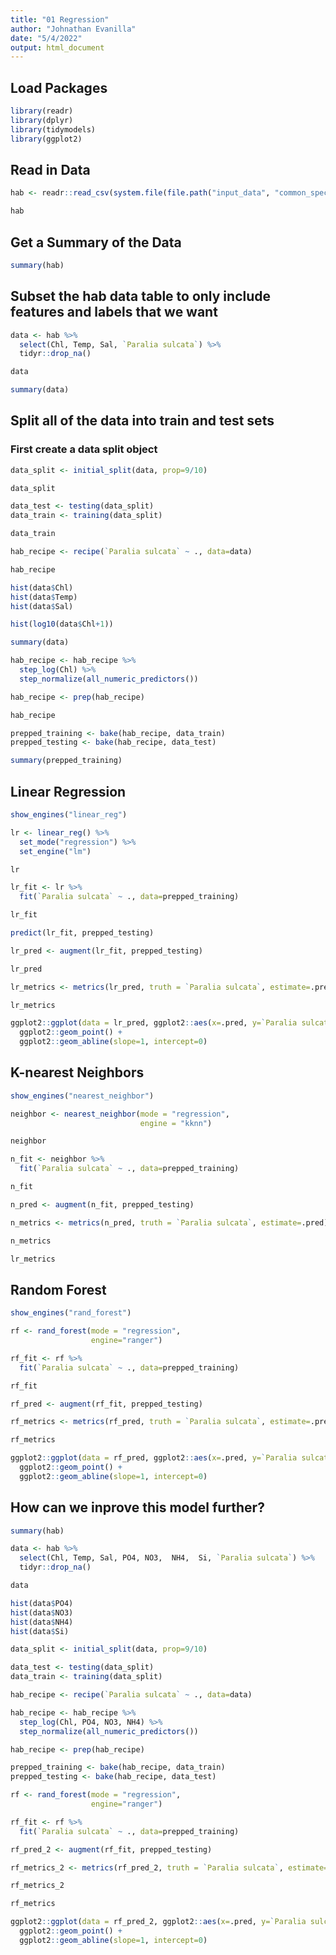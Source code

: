```yaml
---
title: "01 Regression"
author: "Johnathan Evanilla"
date: "5/4/2022"
output: html_document
---
```



## Load Packages 

```r
library(readr)
library(dplyr)
library(tidymodels)
library(ggplot2)
```


## Read in Data

```r
hab <- readr::read_csv(system.file(file.path("input_data", "common_species.csv"), package="globalhabml"))

hab
```

## Get a Summary of the Data

```r
summary(hab)
```


## Subset the hab data table to only include features and labels that we want

```r
data <- hab %>% 
  select(Chl, Temp, Sal, `Paralia sulcata`) %>% 
  tidyr::drop_na()

data
```


```r
summary(data)
```


## Split all of the data into train and test sets

### First create a data split object

```r
data_split <- initial_split(data, prop=9/10)

data_split
```



```r
data_test <- testing(data_split)
data_train <- training(data_split)
```


```r
data_train
```


```r
hab_recipe <- recipe(`Paralia sulcata` ~ ., data=data)

hab_recipe
```


```r
hist(data$Chl)
hist(data$Temp)
hist(data$Sal)
```


```r
hist(log10(data$Chl+1))
```

```r
summary(data)
```


```r
hab_recipe <- hab_recipe %>% 
  step_log(Chl) %>% 
  step_normalize(all_numeric_predictors())
```


```r
hab_recipe <- prep(hab_recipe)

hab_recipe
```


```r
prepped_training <- bake(hab_recipe, data_train)
prepped_testing <- bake(hab_recipe, data_test)
```

```r
summary(prepped_training)
```


## Linear Regression

```r
show_engines("linear_reg")
```


```r
lr <- linear_reg() %>% 
  set_mode("regression") %>% 
  set_engine("lm")

lr
```


```r
lr_fit <- lr %>% 
  fit(`Paralia sulcata` ~ ., data=prepped_training)

lr_fit
```

```r
predict(lr_fit, prepped_testing)
```


```r
lr_pred <- augment(lr_fit, prepped_testing)

lr_pred
```



```r
lr_metrics <- metrics(lr_pred, truth = `Paralia sulcata`, estimate=.pred)

lr_metrics
```

```r
ggplot2::ggplot(data = lr_pred, ggplot2::aes(x=.pred, y=`Paralia sulcata`)) + 
  ggplot2::geom_point() + 
  ggplot2::geom_abline(slope=1, intercept=0)
```

## K-nearest Neighbors



```r
show_engines("nearest_neighbor")
```



```r
neighbor <- nearest_neighbor(mode = "regression",
                             engine = "kknn")

neighbor
```

```r
n_fit <- neighbor %>% 
  fit(`Paralia sulcata` ~ ., data=prepped_training)

n_fit
```

```r
n_pred <- augment(n_fit, prepped_testing)
```

```r
n_metrics <- metrics(n_pred, truth = `Paralia sulcata`, estimate=.pred)

n_metrics
```

```r
lr_metrics
```

## Random Forest

```r
show_engines("rand_forest")
```


```r
rf <- rand_forest(mode = "regression",
                  engine="ranger")

rf_fit <- rf %>% 
  fit(`Paralia sulcata` ~ ., data=prepped_training)

rf_fit

```


```r
rf_pred <- augment(rf_fit, prepped_testing)

rf_metrics <- metrics(rf_pred, truth = `Paralia sulcata`, estimate=.pred)

rf_metrics
```


```r
ggplot2::ggplot(data = rf_pred, ggplot2::aes(x=.pred, y=`Paralia sulcata`)) + 
  ggplot2::geom_point() + 
  ggplot2::geom_abline(slope=1, intercept=0)
```

## How can we inprove this model further?

```r
summary(hab)
```


```r
data <- hab %>% 
  select(Chl, Temp, Sal, PO4, NO3,  NH4,  Si, `Paralia sulcata`) %>% 
  tidyr::drop_na()

data
```

```r
hist(data$PO4)
hist(data$NO3)
hist(data$NH4)
hist(data$Si)
```



```r
data_split <- initial_split(data, prop=9/10)

data_test <- testing(data_split)
data_train <- training(data_split)
```

```r
hab_recipe <- recipe(`Paralia sulcata` ~ ., data=data)

```


```r
hab_recipe <- hab_recipe %>% 
  step_log(Chl, PO4, NO3, NH4) %>% 
  step_normalize(all_numeric_predictors())
```

```r
hab_recipe <- prep(hab_recipe)
```

```r
prepped_training <- bake(hab_recipe, data_train)
prepped_testing <- bake(hab_recipe, data_test)
```


```r
rf <- rand_forest(mode = "regression",
                  engine="ranger")

rf_fit <- rf %>% 
  fit(`Paralia sulcata` ~ ., data=prepped_training)

rf_pred_2 <- augment(rf_fit, prepped_testing)

rf_metrics_2 <- metrics(rf_pred_2, truth = `Paralia sulcata`, estimate=.pred)

rf_metrics_2

```

```r
rf_metrics
```

```r
ggplot2::ggplot(data = rf_pred_2, ggplot2::aes(x=.pred, y=`Paralia sulcata`)) + 
  ggplot2::geom_point() + 
  ggplot2::geom_abline(slope=1, intercept=0)
```

